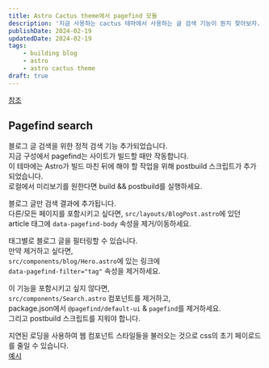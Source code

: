 ```yaml
---
title: Astro Cactus theme에서 pagefind 모듈
description: '지금 사용하는 cactus 테마에서 사용하는 글 검색 기능이 뭔지 찾아보자.                            '
publishDate: 2024-02-19
updatedDate: 2024-02-19
tags: 
    - building blog
    - astro
    - astro cactus theme
draft: true
---
```


[참조](https://github.com/chrismwilliams/astro-theme-cactus?tab=readme-ov-file#pagefind-search)  

## Pagefind search

블로그 글 검색을 위한 정적 검색 기능 추가되었습니다.  
지금 구성에서 pagefind는 사이트가 빌드할 때만 작동합니다.  
이 테마에는 Astro가 빌드 마친 뒤에 해야 할 작업을 위해 postbuild 스크립트가 추가되었습니다.  
로컬에서 미리보기를 원한다면 build && postbuild를 실행하세요.  

블로그 글만 검색 결과에 추가됩니다.  
다른/모든 페이지를 포함시키고 싶다면, `src/layouts/BlogPost.astro`에 있던  
article 태그에 `data-pagefind-body` 속성을 제거/이동하세요.  

태그별로 블로그 글을 필터링할 수 있습니다.  
만약 제거하고 싶다면,  
`src/components/blog/Hero.astro`에 있는 링크에  
`data-pagefind-filter="tag"` 속성을 제거하세요.  

이 기능을 포함시키고 싶지 않다면,  
`src/components/Search.astro` 컴포넌트를 제거하고,  
package.json에서 `@pagefind/default-ui` & `pagefind`를 제거하세요.  
그리고 postbuild 스크립트를 지워야 합니다.  

지연된 로딩을 사용하여 웹 컴포넌트 스타일들을 불러오는 것으로 css의 초기 페이로드를 줄일 수 있습니다.  
[예시](https://github.com/chrismwilliams/astro-theme-cactus/pull/145#issue-1943779868)  